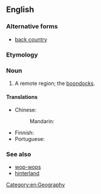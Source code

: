 {{also|back country}}

==English==
{{wikipedia}}

===Alternative forms===
* [[back country]]

===Etymology===
{{compound|back|country|lang=en}}

===Noun===
{{en-noun|~|backcountries}}

# A remote region; the [[boondocks]].

====Translations====
{{trans-top|remote region}}
* Chinese: 
*: Mandarin: {{t-needed|cmn}}
{{trans-mid}}
* Finnish: {{t+|fi|syrjäseutu}}
* Portuguese: {{t-needed|pt}}
{{trans-bottom}}

===See also===
* [[wop-wops]]
* [[hinterland]]

[[Category:en:Geography]]